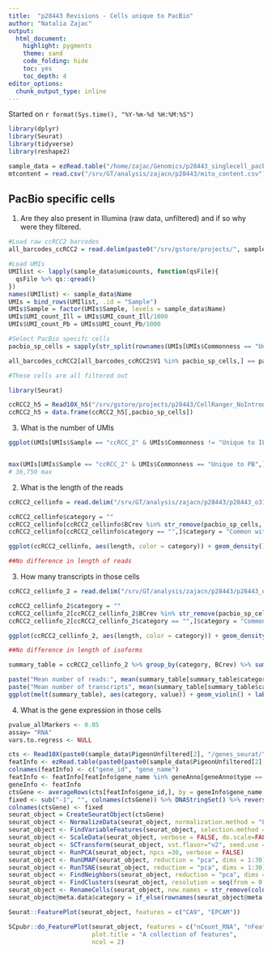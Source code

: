 ```yaml
---
title:  "p28443 Revisions - Cells unique to PacBio"
author: "Natalia Zajac"
output:
  html_document: 
    highlight: pygments
    theme: sand
    code_folding: hide
    toc: yes
    toc_depth: 4
editor_options: 
  chunk_output_type: inline
---
```


Started on `r format(Sys.time(), "%Y-%m-%d %H:%M:%S")`

```r
library(dplyr)
library(Seurat)
library(tidyverse)
library(reshape2)

sample_data = ezRead.table("/home/zajac/Genomics/p28443_singlecell_pacbiovsillumina/SIB-poster/2024-05-22-sampleInfo.tsv")
mtcontent = read.csv("/srv/GT/analysis/zajacn/p28443/mito_content.csv")

```

## PacBio specific cells

1. Are they also present in Illumina (raw data, unfiltered) and if so why were they filtered.

```r

#Load raw ccRCC2 barcodes
all_barcodes_ccRCC2 = read.delim(paste0("/srv/gstore/projects/", sample_data$CellRangerNoIntron, "/raw_feature_bc_matrix/barcodes.tsv.gz")[2], header = F)

#Load UMIs
UMIlist <- lapply(sample_data$umicounts, function(qsFile){
  qsFile %>% qs::qread()
})
names(UMIlist) <- sample_data$Name
UMIs = bind_rows(UMIlist, .id = "Sample")
UMIs$Sample = factor(UMIs$Sample, levels = sample_data$Name)
UMIs$UMI_count_Ill = UMIs$UMI_count_Ill/1000
UMIs$UMI_count_Pb = UMIs$UMI_count_Pb/1000

#Select PacBio specifc cells
pacbio_sp_cells = sapply(str_split(rownames(UMIs[UMIs$Commonness == "Unique to PB",]), "\\.."), .subset,1)

all_barcodes_ccRCC2[all_barcodes_ccRCC2$V1 %in% pacbio_sp_cells,] == pacbio_sp_cells

#These cells are all filtered out
```


```r

library(Seurat)

ccRCC2_h5 = Read10X_h5("/srv/gstore/projects/p28443/CellRanger_NoIntrons_SMRTLinkGTF/G18_626_ccRCC-cellRanger/raw_feature_bc_matrix.h5")
ccRCC2_h5 = data.frame(ccRCC2_h5[,pacbio_sp_cells])

```

3. What is the number of UMIs

```r
ggplot(UMIs[UMIs$Sample == "ccRCC_2" & UMIs$Commonness != "Unique to ILL",], aes(UMI_count_Pb, color = Commonness )) + geom_density(position = "stack")


max(UMIs[UMIs$Sample == "ccRCC_2" & UMIs$Commonness == "Unique to PB",]$UMI_count_Pb) 
# 36,750 max
```

2. What is the length of the reads

```r
ccRCC2_cellinfo = read.delim("/srv/GT/analysis/zajacn/p28443/p28443_o31598_2/p28443_o31598_2_threecells_getMTinfo_unfiltered/scisoseq.info.csv")

ccRCC2_cellinfo$category = ""
ccRCC2_cellinfo[ccRCC2_cellinfo$BCrev %in% str_remove(pacbio_sp_cells, "-1"),]$category = "Unique to PB"
ccRCC2_cellinfo[ccRCC2_cellinfo$category == "",]$category = "Common with ILL"

ggplot(ccRCC2_cellinfo, aes(length, color = category)) + geom_density()

##No difference in length of reads
```

3. How many transcripts in those cells

```r
ccRCC2_cellinfo_2 = read.delim("/srv/GT/analysis/zajacn/p28443/p28443_o31598_2/p28443_o31598_2_threecells_getMTinfo_unfiltered/scisoseq.annotated.info.csv")

ccRCC2_cellinfo_2$category = ""
ccRCC2_cellinfo_2[ccRCC2_cellinfo_2$BCrev %in% str_remove(pacbio_sp_cells, "-1"),]$category = "Unique to PB"
ccRCC2_cellinfo_2[ccRCC2_cellinfo_2$category == "",]$category = "Common with ILL"

ggplot(ccRCC2_cellinfo_2, aes(length, color = category)) + geom_density()

##No difference in length of isoforms

summary_table = ccRCC2_cellinfo_2 %>% group_by(category, BCrev) %>% summarise(transcripts = n_distinct(transcript), Umis = n_distinct(UMI))

paste("Mean number of reads:", mean(summary_table[summary_table$category == "Unique to PB",]$reads))
paste("Mean number of transcripts", mean(summary_table[summary_table$category == "Unique to PB",]$transcripts))
ggplot(melt(summary_table), aes(category, value)) + geom_violin() + labs(y = "Count", x = "") + facet_grid(variable~., scales = "free") 
```


4. What is the gene expression in those cells

```r
pvalue_allMarkers <- 0.05
assay= "RNA"
vars.to.regress <- NULL

cts <- Read10X(paste0(sample_data$PigeonUnfiltered[2], "/genes_seurat/"), gene.column = 1)
featInfo <- ezRead.table(paste0(paste0(sample_data$PigeonUnfiltered[2], "/genes_seurat/"), "/genes.tsv"), header = FALSE, row.names = NULL)
colnames(featInfo) <- c("gene_id", "gene_name")
featInfo <- featInfo[featInfo$gene_name %in% geneAnno[geneAnno$type == "protein_coding",]$gene_name, ]
geneInfo <- featInfo
ctsGene <- averageRows(cts[featInfo$gene_id,], by = geneInfo$gene_name, func = sum) %>% as.matrix() %>% as("dgCMatrix")
fixed <- sub("-1", "", colnames(ctsGene)) %>% DNAStringSet() %>% reverseComplement() %>% as.character()
colnames(ctsGene) <- fixed
seurat_object = CreateSeuratObject(ctsGene)
seurat_object <- NormalizeData(seurat_object, normalization.method = "LogNormalize", scale.factor=10000, verbose=FALSE)
seurat_object <- FindVariableFeatures(seurat_object, selection.method = "vst", nfeatures = 3000)
seurat_object <- ScaleData(seurat_object, verbose = FALSE, do.scale=FALSE)
seurat_object <- SCTransform(seurat_object, vst.flavor="v2", seed.use = 38, vars.to.regress = vars.to.regress, assay = assay, verbose = FALSE, return.only.var.genes=FALSE)
seurat_object <- RunPCA(seurat_object, npcs =30, verbose = FALSE)
seurat_object <- RunUMAP(seurat_object, reduction = "pca", dims = 1:30)
seurat_object <- RunTSNE(seurat_object, reduction = "pca", dims = 1:30)
seurat_object <- FindNeighbors(seurat_object, reduction = "pca", dims = 1:30)
seurat_object <- FindClusters(seurat_object, resolution = seq(from = 0.2, to = 1, by = 0.2), verbose=FALSE)
seurat_object <- RenameCells(seurat_object, new.names = str_remove(colnames(seurat_object), "-1"))
seurat_object@meta.data$category = if_else(rownames(seurat_object@meta.data) %in% str_remove(pacbio_sp_cells, "-1"), "Unique to PB", "Common with ILL")

Seurat::FeaturePlot(seurat_object, features = c("CA9", "EPCAM"))

SCpubr::do_FeaturePlot(seurat_object, features = c("nCount_RNA", "nFeature_RNA"), 
                       plot.title = "A collection of features", 
                       ncol = 2)
```
